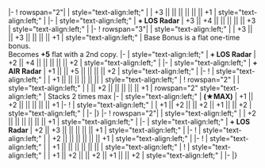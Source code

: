 {{Ship/EquipmentBonuses|Kai Ni}}
|-
! rowspan="2"|{{RedGunLight}}{{EquipmentLink|12.7cm Twin Gun Mount Model D Kai 2}}
| style="text-align:left;" | 
| +3 || || || || || || +1 
| style="text-align:left;" | 
|-
| style="text-align:left;" | '''+ LOS Radar''' 
| +3 || +4 || || || || || +3 
| style="text-align:left;" | 
|-
! rowspan="3"|{{RedGunLight}}{{EquipmentLink|12.7cm Twin Gun Mount Model D Kai 3}}
| style="text-align:left;" | 
| +3 || || +3 || || || || +1 
| style="text-align:left;" | Base {{AA}} Bonus is a flat one-time bonus.<br/> Becomes '''+5''' flat with a 2nd copy. 
|-
| style="text-align:left;" | '''+ LOS Radar''' 
| +2 || +4 || || || || || +2 
| style="text-align:left;" | 
|-
| style="text-align:left;" | '''+ AIR Radar''' 
| +1 || || +5 || || || || +2 
| style="text-align:left;" | 
|-
! {{GreenGunDP}}{{EquipmentLink|5inch Single Gun Mount Mk.30 Kai + GFCS Mk.37}}
| style="text-align:left;" | 
| +1 || || || || || || 
| style="text-align:left;" | 
{{Ship/EquipmentBonuses/Header}}
! rowspan="2" |{{TorpedoWeapon}}{{EquipmentLink|61cm Quadruple (Oxygen) Torpedo Mount Late Model}}
| style="text-align:left;" | 
| || +2 || || || || || +1 
| rowspan="2" style="text-align:left;" | Stacks 2 times max
|-
| style="text-align:left;" | '''(★MAX)'''
| +1 || +2 || || || || || +1 
|-
! {{Skilled Lookout}}{{EquipmentLink|Skilled Lookouts}}
| style="text-align:left;" | 
| +1 || +2 || || +2 || +1 || || +2
| style="text-align:left;" | 
|-
|}
{{Ship/EquipmentBonuses|class=<includeonly>mw-collapsed</includeonly>}}
|-
! rowspan="2"|{{RedGunLight}}{{EquipmentLink|12.7cm Twin Gun Mount Model D Kai 2}}
| style="text-align:left;" | 
| +2 || || || || || || +1 
| style="text-align:left;" | 
|-
| style="text-align:left;" | '''+ LOS Radar''' 
| +2 || +3 || || || || || +1 
| style="text-align:left;" | 
|-
! {{RedGunLight}}{{EquipmentLink|12.7cm Twin Gun Mount Model D Kai 3}}
| style="text-align:left;" | 
| +2 || || || || || || +1 
| style="text-align:left;" |
|-
! {{GreenGunDP}}{{EquipmentLink|5inch Single Gun Mount Mk.30 Kai + GFCS Mk.37}}
| style="text-align:left;" | 
| +1 || || || || || || 
| style="text-align:left;" | 
{{Ship/EquipmentBonuses/Header}}
! {{Skilled Lookout}}{{EquipmentLink|Skilled Lookouts}}
| style="text-align:left;" | 
| +1 || +2 || || +2 || +1 || || +2
| style="text-align:left;" | 
|-
|}